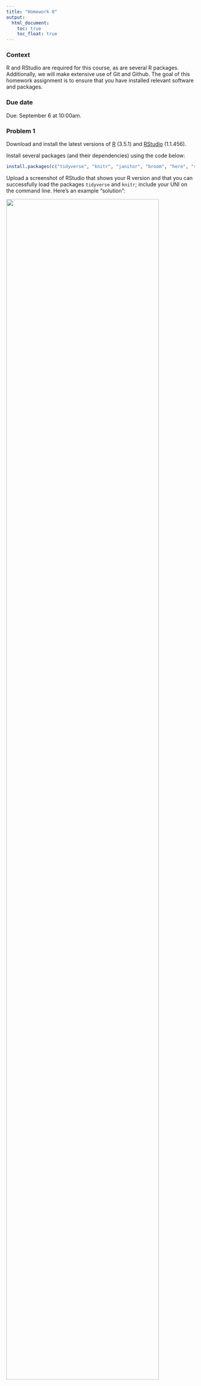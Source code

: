 ```yaml
---
title: "Homework 0"
output:
  html_document: 
    toc: true
    toc_float: true
---
```


### Context

R and RStudio are required for this course, as are several R packages. Additionally, we will make extensive use of Git and Github. The goal of this homework assignment is to ensure that you have installed relevant software and packages. 

### Due date

Due: September 6 at 10:00am. 

### Problem 1

Download and install the latest versions of [R](https://cran.r-project.org) (3.5.1) and [RStudio](https://www.rstudio.com/products/rstudio/download/) (1.1.456). 

Install several packages (and their dependencies) using the code below:

```r
install.packages(c("tidyverse", "knitr", "janitor", "broom", "here", "shiny", "readxl", "haven", "rnoaa", "ggridges", "viridis", "skimr", "rvest", "httr", "flexdashboard", "devtools", "rmarkdown", "modelr"))
```

Upload a screenshot of RStudio that shows your R version and that you can successfully load the packages `tidyverse` and `knitr`; include your UNI on the command line. Here's an example "solution":

<img src="images/homework_0_r.png" style="width:90%">

### Problem 2

Install Git on the machine you'll use for work in this course. There are several installation approaches; I suggest you follow [this guide](http://happygitwithr.com/install-git.html).

Upload a screenshot of RStudio's terminal pane that shows a successful execution of `which git`. Here's an example "solution":

<img src="images/homework_0_git.png" style="width:90%">

### Problem 3

Create a user account on GitHub, and submit your user name using [this google form](https://docs.google.com/forms/d/e/1FAIpQLSf-BnbRDsen2y2Bv9corM4PWmDGfzx1ZJB77uJTrSqVqybQBA/viewform?usp=sf_link).

